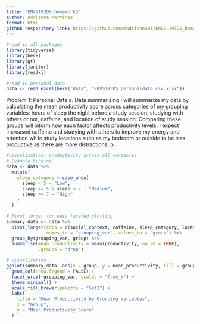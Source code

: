 ```yaml
---
title: "ENVS193DS_homework3"
author: Adrianna Martinez
format: html
github respository link: https://github.com/madrianna03/ENVS-193DS_homework-03.git
---
```

```r
#read in all packages
library(tidyverse)
library(here)
library(gt)
library(janitor)
library(readxl)

#read in personal data
data <- read_excel(here("data", "ENVS193DS_personaldata.csv.xlsx"))

```

Problem 1: Personal Data
a. Data summarizing
I will summarize my data by calculating the mean productivity score across categories of my grouping variables: hours of sleep the night before a study session, studying with others or not, caffeine, and location of study session. Comparing these groups will inform how each factor affects productivity levels; I expect increased caffeine and studying with others to improve my energy and attention while study locations such as my bedroom or outside to be less productive as there are more distractions. 
b. 
```r
#visualization: productivity across all variables
# Example binning
data <- data %>%
  mutate(
    sleep_category = case_when(
      sleep < 5 ~ "Low",
      sleep >= 5 & sleep < 7 ~ "Medium",
      sleep >= 7 ~ "High"
    )
  )

# Pivot longer for easy faceted plotting
summary_data <- data %>%
  pivot_longer(cols = c(social_context, caffeine, sleep_category, location),
               names_to = "grouping_var", values_to = "group") %>%
  group_by(grouping_var, group) %>%
  summarise(mean_productivity = mean(productivity, na.rm = TRUE),
            .groups = "drop")

# Visualization
ggplot(summary_data, aes(x = group, y = mean_productivity, fill = grouping_var)) +
  geom_col(show.legend = FALSE) +
  facet_wrap(~grouping_var, scales = "free_x") +
  theme_minimal() +
  scale_fill_brewer(palette = "Set2") +
  labs(
    title = "Mean Productivity by Grouping Variables",
    x = "Group",
    y = "Mean Productivity Score"
  )

```


